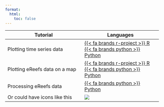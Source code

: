 ---
format:
  html:
    toc: false
---

| Tutorial | Languages |
|-|-|
| Plotting time series data | [{{< fa brands r-project >}} R](tutorials/r/time-series-plot-r/time_series_plot_r.html) &emsp; [{{< fa brands python >}} Python](tutorials/python/basic-time-series-plot-python/basic_time_series_plot_python.html)|
| Plotting eReefs data on a map | [{{< fa brands r-project >}} R](tutorials/r/basic-map-plot-r/basic_map_plot_r.html) &emsp; [{{< fa brands python >}} Python](tutorials/python/basic-map-plot-python/basic_map_plot_python.html) |
| Processing eReefs data | [{{< fa brands python >}} Python](tutorials/python/processing-data-python/processing_data_python.html)
| Or could have icons like this | ![](images/python_logo_notext.png){.icon} |


:::{.bottomImage}
:::